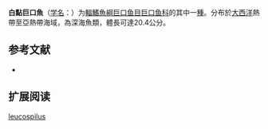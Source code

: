 {{Speciesbox
| name = 白點巨口魚
| status = NE
| status_system = IUCN3.1
| image = 
| genus = Photonectes
| species = leucospilus
| authority = Regan & Trewavas, 1930
| synonyms = 
}}

'''白點巨口魚'''（[[学名|学名]]：{{lang|la|''Photonectes leucospilus''}}）为[[輻鰭魚綱|輻鰭魚綱]][[巨口鱼目|巨口鱼目]][[巨口鱼科|巨口鱼科]]的其中一[[種|種]]。分布於[[大西洋|大西洋]]熱帶至亞熱帶海域，為深海魚類，體長可達20.4公分。

== 参考文献 ==
{{refbegin}}
*{{FishBase_species|genus=Photonectes|species=leucospilus|year=2012|month=2}}
{{refend}}

== 扩展阅读 ==
{{refbegin}}
{{wikispecies-inline|Photonectes leucospilus|白點袋巨口魚}}
{{refend}}
{{Taxonbar|from=Q1108502}}

[[Category:袋巨口鱼属|leucospilus]]